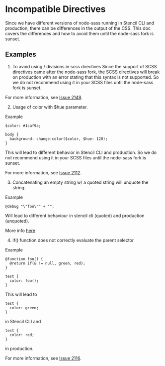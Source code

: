 # Incompatible Directives

Since we have different versions of node-sass running in Stencil CLI and production, there can be differences in the output of the CSS.
This doc covers the differences and how to avoid them until the node-sass fork is sunset.

## Examples

1. To avoid using / divisions in scss directives
Since the support of SCSS directives came after the node-sass fork, the SCSS directives will break on production with an error stating that this syntax is not supported.
So we do not recommend using it in your SCSS files until the node-sass fork is sunset.

For more information, see [Issue 2149](https://github.com/sass/libsass/issues/2149).

2. Usage of color with $hue parameter.

Example 

```shell showLineNumbers copy
$color: #1caf9a;

body {
  background: change-color($color, $hue: 120);
}
```

This will lead to different behavior in Stencil CLI and production. 
So we do not recommend using it in your SCSS files until the node-sass fork is sunset.


For more information, see [Issue 2112](https://github.com/sass/libsass/issues/2112).


3. Concatenating an empty string w/ a quoted string will unquote the string.

Example 

```shell showLineNumbers
@debug "\"foo\"" + "";
```

Will lead to different behaviour in stencil cli (quoted) and production (unquoted).

More info [here](https://github.com/sass/libsass/issues/2153)

4. if() function does not correctly evaluate the parent selector

Example

```shell showLineNumbers
@function foo() {
  @return if(& != null, green, red);
}

test {
  color: foo();
}
```

This will lead to 
```shell showLineNumbers copy
test {
  color: green;
}
```

in Stencil CLI and

```shell showLineNumbers copy
test {
  color: red;
}
```
in production.

For more information, see [Issue 2116](https://github.com/sass/libsass/issues/2116).